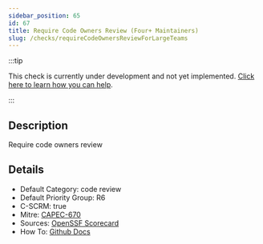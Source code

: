 ```yaml
---
sidebar_position: 65
id: 67
title: Require Code Owners Review (Four+ Maintainers)
slug: /checks/requireCodeOwnersReviewForLargeTeams
---
```


<!-- BANNER:START -->
:::tip

This check is currently under development and not yet implemented. [Click here to learn how you can help](/contribute).

:::
<!-- BANNER:END -->

<!-- DESCRIPTION:START -->
## Description
Require code owners review
<!-- DESCRIPTION:END -->

<!-- DETAILS:START -->
## Details
- Default Category: code review
- Default Priority Group: R6
- C-SCRM: true
- Mitre: [CAPEC-670](https://capec.mitre.org/data/definitions/670.html)
- Sources: [OpenSSF Scorecard](https://github.com/ossf/scorecard/blob/main/docs/checks.md#code-review)
- How To: [Github Docs](https://docs.github.com/en/code-security/secret-scanning/about-secret-scanning)

<!-- DETAILS:END -->
